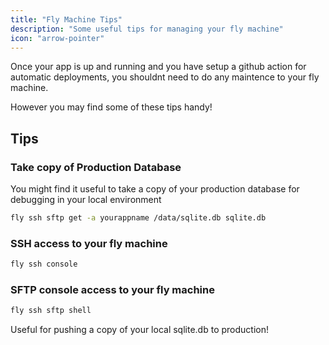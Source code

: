 ```yaml
---
title: "Fly Machine Tips"
description: "Some useful tips for managing your fly machine"
icon: "arrow-pointer"
---
```


Once your app is up and running and you have setup a github action for automatic deployments, you shouldnt need to do any maintence to your fly machine.

However you may find some of these tips handy!

## Tips

### Take copy of Production Database

You might find it useful to take a copy of your production database for debugging in your local environment

```bash
fly ssh sftp get -a yourappname /data/sqlite.db sqlite.db
```

### SSH access to your fly machine

```bash
fly ssh console
```

### SFTP console access to your fly machine

```bash
fly ssh sftp shell
```

Useful for pushing a copy of your local sqlite.db to production!
